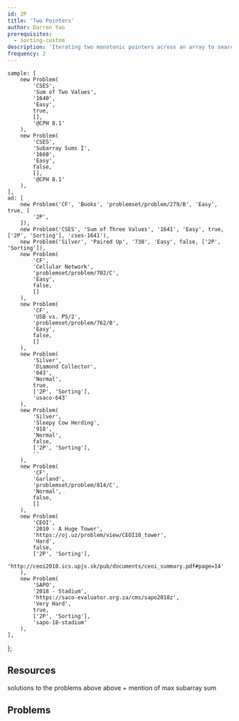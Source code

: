 ```yaml
---
id: 2P
title: 'Two Pointers'
author: Darren Yao
prerequisites:
  - sorting-custom
description: 'Iterating two monotonic pointers across an array to search for a pair of indices satisfying some condition in linear time.'
frequency: 2
---
```




	sample: [
		new Problem(
			'CSES',
			'Sum of Two Values',
			'1640',
			'Easy',
			true,
			[],
			'@CPH 8.1'
		),
		new Problem(
			'CSES',
			'Subarray Sums I',
			'1660',
			'Easy',
			false,
			[],
			'@CPH 8.1'
		),
	],
	ad: [
		new Problem('CF', 'Books', 'problemset/problem/279/B', 'Easy', true, [
			'2P',
		]),
		new Problem('CSES', 'Sum of Three Values', '1641', 'Easy', true, ['2P', 'Sorting'], 'cses-1641'),
		new Problem('Silver', 'Paired Up', '738', 'Easy', false, ['2P', 'Sorting']),
		new Problem(
			'CF',
			'Cellular Network',
			'problemset/problem/702/C',
			'Easy',
			false,
			[]
		),
		new Problem(
			'CF',
			'USB vs. PS/2',
			'problemset/problem/762/B',
			'Easy',
			false,
			[]
		),
		new Problem(
			'Silver',
			'Diamond Collector',
			'643',
			'Normal',
			true,
			['2P', 'Sorting'],
			'usaco-643'
		),
		new Problem(
			'Silver',
			'Sleepy Cow Herding',
			'918',
			'Normal',
			false,
			['2P', 'Sorting'],
			''
		),
		new Problem(
			'CF',
			'Garland',
			'problemset/problem/814/C',
			'Normal',
			false,
			[]
		),
		new Problem(
			'CEOI',
			'2010 - A Huge Tower',
			'https://oj.uz/problem/view/CEOI10_tower',
			'Hard',
			false,
			['2P', 'Sorting'],
			'http://ceoi2010.ics.upjs.sk/pub/documents/ceoi_summary.pdf#page=14'
		),
		new Problem(
			'SAPO',
			'2018 - Stadium',
			'https://saco-evaluator.org.za/cms/sapo2018z',
			'Very Hard',
			true,
			['2P', 'Sorting'],
			'sapo-18-stadium'
		),
	],
};

<!-- 	new Problem(
		'CF',
		'Jury Meeting',
		'problemset/problem/853/B',
		'Hard',
		false,
		[]
	),
	new Problem(
		'Baltic OI',
		'2009 - Rectangle'
		'https://contest.yandex.com/ioi/contest/566/problems/E/',
		'Insane',
		false,
		[]
	), -->

<Problems problems={problems.sample} />

## Resources

<Resources>
	<Resource source="CPH" title="8.1 - Two Pointers" starred>
		solutions to the problems above
	</Resource>
	<Resource source="IUSACO" title="14.1 - Two Pointers">
		above + mention of max subarray sum
	</Resource>
</Resources>

## Problems

<Problems problems={problems.ad} />
